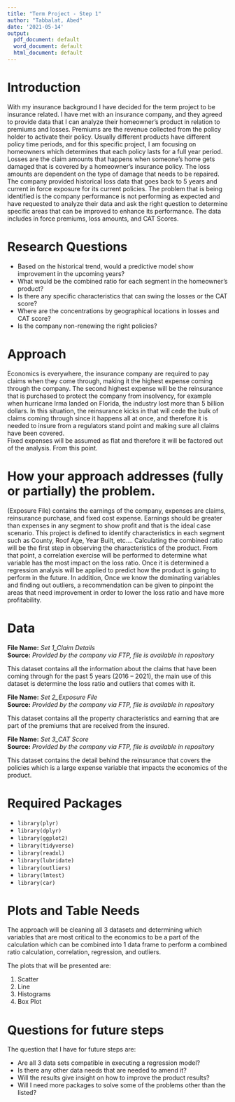 ```yaml
---
title: "Term Project - Step 1"
author: "Tabbalat, Abed"
date: '2021-05-14'
output:
  pdf_document: default
  word_document: default
  html_document: default
---
```


# Introduction
With my insurance background I have decided for the term project to be insurance related. I have met with an insurance company, and they agreed to provide data that I can analyze their homeowner’s product in relation to premiums and losses. Premiums are the revenue collected from the policy holder to activate their policy. Usually different products have different policy time periods, and for this specific project, I am focusing on homeowners which determines that each policy lasts for a full year period. Losses are the claim amounts that happens when someone’s home gets damaged that is covered by a homeowner’s insurance policy. The loss amounts are dependent on the type of damage that needs to be repaired.  
The company provided historical loss data that goes back to 5 years and current in force exposure for its current policies. The problem that is being identified is the company performance is not performing as expected and have requested to analyze their data and ask the right question to determine specific areas that can be improved to enhance its performance. The data includes in force premiums, loss amounts, and CAT Scores.

# Research Questions
* Based on the historical trend, would a predictive model show improvement in the upcoming years?
* What would be the combined ratio for each segment in the homeowner's product?
* Is there any specific characteristics that can swing the losses or the CAT score?
* Where are the concentrations by geographical locations in losses and CAT score?
* Is the company non-renewing the right policies?

# Approach
Economics is everywhere, the insurance company are required to pay claims when they come through, making it the highest expense coming through the company. The second highest expense will be the reinsurance that is purchased to protect the company from insolvency, for example when hurricane Irma landed on Florida, the industry lost more than 5 billion dollars. In this situation, the reinsurance kicks in that will cede the bulk of claims coming through since it happens all at once, and therefore it is needed to insure from a regulators stand point and making sure all claims have been covered.  
Fixed expenses will be assumed as flat and therefore it will be factored out of the analysis. From this point.

# How your approach addresses (fully or partially) the problem.
(Exposure File) contains the earnings of the company, expenses are claims, reinsurance purchase, and fixed cost expense. Earnings should be greater than expenses in any segment to show profit and that is the ideal case scenario. This project is defined to identify characteristics in each segment such as County, Roof Age, Year Built, etc.… Calculating the combined ratio will be the first step in observing the characteristics of the product. From that point, a correlation exercise will be performed to determine what variable has the most impact on the loss ratio. Once it is determined a regression analysis will be applied to predict how the product is going to perform in the future. In addition, Once we know the dominating variables and finding out outliers, a recommendation can be given to pinpoint the areas that need improvement in order to lower the loss ratio and have more profitability.

# Data

**File Name:** *Set 1_Claim Details*  
**Source:** *Provided by the company via FTP, file is available in repository*

This dataset contains all the information about the claims that have been coming through for the past 5 years (2016 – 2021), the main use of this dataset is determine the loss ratio and outliers that comes with it.

**File Name:** *Set 2_Exposure File*  
**Source:** *Provided by the company via FTP, file is available in repository*

This dataset contains all the property characteristics and earning that are part of the premiums that are received from the insured.

**File Name:** *Set 3_CAT Score*  
**Source:** *Provided by the company via FTP, file is available in repository*

This dataset contains the detail behind the reinsurance that covers the policies which is a large expense variable that impacts the economics of the product.

# Required Packages
* `library(plyr)`
* `library(dplyr)`
* `library(ggplot2)`
* `library(tidyverse)`
* `library(readxl)`
* `library(lubridate)`
* `library(outliers)`
* `library(lmtest)`
* `library(car)`

# Plots and Table Needs
The approach will be cleaning all 3 datasets and determining which variables that are most critical to the economics to be a part of the calculation which can be combined into 1 data frame to perform a combined ratio calculation, correlation, regression, and outliers.  

The plots that will be presented are:  

1. Scatter
2. Line
3. Histograms
4. Box Plot

# Questions for future steps
The question that I have for future steps are:  

* Are all 3 data sets compatible in executing a regression model?
* Is there any other data needs that are needed to amend it?
* Will the results give insight on how to improve the product results?
* Will I need more packages to solve some of the problems other than the listed?

